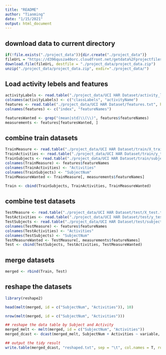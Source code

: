 ```yaml
---
title: "README"
author: "Tianming"
date: "1/15/2021"
output: html_document
---
```



## download data to current directory
```r
if(!file.exists("./project_data")){dir.create("./project_data")}
fileUrL = "https://d396qusza40orc.cloudfront.net/getdata%2Fprojectfiles%2FUCI%20HAR%20Dataset.zip"
download.file(fileUrL, destfile = "./project_data/project_data.zip")
unzip("./project_data/project_data.zip", exdir="./project_data/")
```

## Load activity lebels and features
```r
activityLabels <- read.table("./project_data/UCI HAR Dataset/activity_labels.txt", header = F)
colnames(activityLabels) <- c("classLabels", "activityName")
features <- read.table("./project_data/UCI HAR Dataset/features.txt", header = F)
colnames(features) <- c("index", "featureNames")

featuresWanted <- grep("(mean|std)\\(\\)", features$featureNames)
measurements <- features[featuresWanted, ]
```

## combine train datasets
```r
TrainMeasure <- read.table("./project_data/UCI HAR Dataset/train/X_train.txt", header = F)
TrainActivities <- read.table("./project_data/UCI HAR Dataset/train/y_train.txt", header = F)
TrainSubjects <- read.table("./project_data/UCI HAR Dataset/train/subject_train.txt", header = F)
colnames(TrainMeasure) <- features$featureNames
colnames(TrainActivities) <- "Activities"
colnames(TrainSubjects) <- "SubjectNum"
TrainMeasureWanted <- TrainMeasure[, measurements$featureNames]

Train <- cbind(TrainSubjects, TrainActivities, TrainMeasureWanted)
```


## combine test datasets
```r
TestMeasure <- read.table("./project_data/UCI HAR Dataset/test/X_test.txt", header = F)
TestActivities <- read.table("./project_data/UCI HAR Dataset/test/y_test.txt", header = F)
TestSubjects <- read.table("./project_data/UCI HAR Dataset/test/subject_test.txt", header = F)
colnames(TestMeasure) <- features$featureNames
colnames(TestActivities) <- "Activities"
colnames(TestSubjects) <- "SubjectNum"
TestMeasureWanted <- TestMeasure[, measurements$featureNames]
Test <- cbind(TestSubjects, TestActivities, TestMeasureWanted)

```


## merge datasets
```r
merged <- rbind(Train, Test)
```


## reshape the datasets
```r
library(reshape2)

head(melt(merged, id = c("SubjectNum", "Activities")), 10)

nrow(melt(merged, id = c("SubjectNum", "Activities")))

## reshape the data table by Subject and Activity
merged_melt <- melt(merged, id = c("SubjectNum", "Activities"))
merged_dcast <- dcast(merged_melt, SubjectNum + Activities ~ variable, mean)

## output the tidy result
write.table(merged_dcast, "reshaped.txt", sep = "\t", col.names = T, row.names = F)
```

















